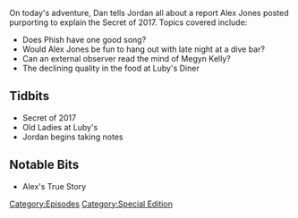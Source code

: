 {{Episode
    | title           = The Secret of 2017
    | caption         = [https://knowledgefight.libsyn.com/the-secret-of-2017 Listen to this episode on Libsyn]
    | episodeNumber   = 3
    | length          = 01:29:17
    | airDate         = January 16, 2017
    | episodeType     = [[:Category:Special Edition|Special Edition]]
    | appearance      = [[Megyn Kelly]]
    | previousEpisode = [[2: December 31, 1999 (Y2K)]]
    | nextEpisode     = [[4: Research and Stand Up]]
}}

{{Stub}}

On today's adventure, Dan tells Jordan all about a report Alex Jones posted purporting to explain the Secret of 2017.  Topics covered include:

*Does Phish have one good song?
*Would Alex Jones be fun to hang out with late night at a dive bar?
*Can an external observer read the mind of Megyn Kelly?
*The declining quality in the food at Luby's Diner

==Tidbits==

*Secret of 2017
*Old Ladies at Luby's
*Jordan begins taking notes

==Notable Bits==

*Alex's True Story

[[Category:Episodes]]
[[Category:Special Edition]]
